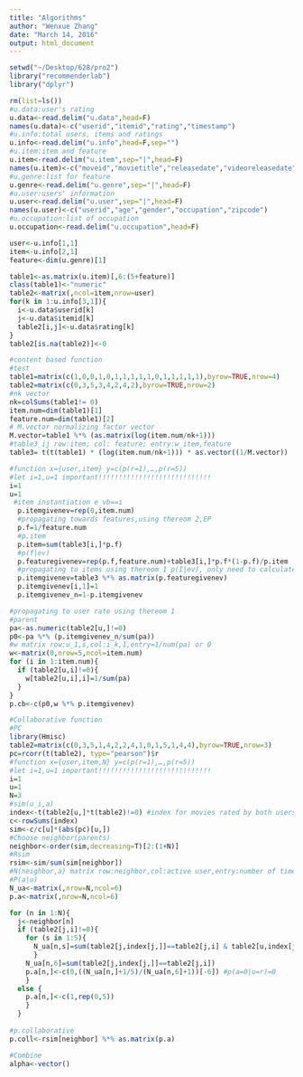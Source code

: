 ```yaml
---
title: "Algorithms"
author: "Wenxue Zhang"
date: "March 14, 2016"
output: html_document
---
```


```r
setwd("~/Desktop/628/pro2")
library("recommenderlab")
library("dplyr")

rm(list=ls())
#u.data:user's rating
u.data<-read.delim("u.data",head=F)
names(u.data)<-c("userid","itemid","rating","timestamp")
#u.info:total users, items and ratings
u.info<-read.delim("u.info",head=F,sep="")
#u.item:item and feature
u.item<-read.delim("u.item",sep="|",head=F)
names(u.item)<-c("moveid","movietitle","releasedate","videoreleasedate","IMDbURL","unknown","Action","Adventure","Animation","Children's","Comedy","Crime","Documentary","Drama","Fantasy","Film-Noir","Horror","Musical","Mystery","Romance","Sci-Fi","Thriller","War","Western")
#u.genre:list for feature
u.genre<-read.delim("u.genre",sep="|",head=F)
#u.user:users' information
u.user<-read.delim("u.user",sep="|",head=F)
names(u.user)<-c("userid","age","gender","occupation","zipcode")
#u.occupation:list of occupation
u.occupation<-read.delim("u.occupation",head=F)

user<-u.info[1,1]
item<-u.info[2,1]
feature<-dim(u.genre)[1]

table1<-as.matrix(u.item)[,6:(5+feature)]
class(table1)<-"numeric"
table2<-matrix(,ncol=item,nrow=user)
for(k in 1:u.info[3,1]){
  i<-u.data$userid[k]
  j<-u.data$itemid[k]
  table2[i,j]<-u.data$rating[k]
}
table2[is.na(table2)]<-0

#content based function
#test
table1=matrix(c(1,0,0,1,0,1,1,1,1,1,0,1,1,1,1,1),byrow=TRUE,nrow=4)
table2=matrix(c(0,3,5,3,4,2,4,2),byrow=TRUE,nrow=2)
#nk vector
nk=colSums(table1!= 0)
item.num=dim(table1)[1]
feature.num=dim(table1)[2]
# M.vector normalizing factor vector
M.vector=table1 %*% (as.matrix(log(item.num/nk+1)))
#table3_ij row:item; col: feature; entry:w_item,feature
table3= t(t(table1) * (log(item.num/nk+1))) * as.vector((1/M.vector))

#function x={user,item} y=c(p(r=1),…,p(r=5))
#let i=1,u=1 important!!!!!!!!!!!!!!!!!!!!!!!!!!!!
i=1
u=1
 #item instantiation e_vb==i
  p.itemgivenev=rep(0,item.num)
  #propagating towards features,using thereom 2,EP
  p.f=1/feature.num
  #p.item
  p.item=sum(table3[i,]*p.f)
  #p(f|ev)
  p.featuregivenev=rep(p.f,feature.num)+table3[i,]*p.f*(1-p.f)/p.item
  #propagating to items using thereom 1 p(I|ev), only need to calculate items user u has rated
  p.itemgivenev=table3 %*% as.matrix(p.featuregivenev)
  p.itemgivenev[i,1]=1
  p.itemgivenev_n=1-p.itemgivenev

#propagating to user rate using thereom 1
#parent
pa<-as.numeric(table2[u,]!=0)
p0<-pa %*% (p.itemgivenev_n/sum(pa))
#w matrix row:u_1,s,col:i_k,1,entry=1/num(pa) or 0
w<-matrix(0,nrow=5,ncol=item.num)
for (i in 1:item.num){
  if (table2[u,i]!=0){
    w[table2[u,i],i]=1/sum(pa)
  }
}
p.cb<-c(p0,w %*% p.itemgivenev)

#Collaborative function
#PC
library(Hmisc)
table2=matrix(c(0,3,5,1,4,2,2,4,1,0,1,5,1,4,4),byrow=TRUE,nrow=3)
pc=rcorr(t(table2), type="pearson")$r
#function x={user,item,N} y=c(p(r=1),…,p(r=5))
#let i=1,u=1 important!!!!!!!!!!!!!!!!!!!!!!!!!!!!
i=1
u=1
N=3
#sim(u_i,a)
index<-t(table2[u,]*t(table2)!=0) #index for movies rated by both users
c<-rowSums(index)
sim<-c/c[u]*(abs(pc)[u,])
#Choose neighbor(parents)
neighbor<-order(sim,decreasing=T)[2:(1+N)]
#Rsim
rsim<-sim/sum(sim[neighbor])
#N(neighbor,a) matrix row:neighbor,col:active user,entry:number of times
#P(a|u)
N_ua<-matrix(,nrow=N,ncol=6)
p.a<-matrix(,nrow=N,ncol=6)

for (n in 1:N){
  j<-neighbor[n]
  if (table2[j,i]!=0){
    for (s in 1:5){
      N_ua[n,s]=sum(table2[j,index[j,]]==table2[j,i] & table2[u,index[j,]]==s)
      }
    N_ua[n,6]=sum(table2[j,index[j,]]==table2[j,i])
    p.a[n,]<-c(0,((N_ua[n,]+1/5)/(N_ua[n,6]+1))[-6]) #p(a=0|u=r)=0
    }
  else {
    p.a[n,]<-c(1,rep(0,5))
    }
  }
  
#p.collaborative
p.coll<-rsim[neighbor] %*% as.matrix(p.a)

#Combine
alpha<-vector()


```

